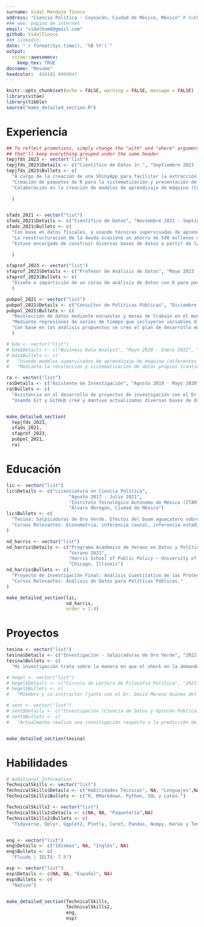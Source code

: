 ```yaml
---
surname: Vidal Mendoza Tinoco
address: "Ciencia Política - Coyoacán, Ciudad de México, México" # Subhead under name 
### www: pagina de internet
email: "vidalhum0@gmail.com"
github: VidalTinoco
### linkedin: 
date: "`r format(Sys.time(), '%B %Y')`"
output: 
  vitae::awesomecv:
    keep_tex: TRUE
docname: "Resume"
headcolor:  414141 #08004f 
---
```


```r
knitr::opts_chunk$set(echo = FALSE, warning = FALSE, message = FALSE)
library(vitae)
library(tibble)
source("make_detailed_section.R")
```


# Experiencia
```r
## To reflect promotions, simply change the "with" and "where" arguments to "" -
## that'll keep everything grouped under the same header
tepjfds_2023 <- vector("list")
tepjfds_2023$Details <- c("Científico de Datos Jr.", "Septiembre 2023 - Hoy", "Tribunal Electoral del Poder Judicial de la Federación", "Coyoacán, Ciudad de México")
tepjfds_2023$Bullets <- c(
  "A cargo de la creación de una ShinyApp para facilitar la extracción de datos mediante consultas SQL al Sistema de Información de la Secretaría General de Acuerdos (SISGA), para dar respuesta a solicitudes de información hechas vía el Portal Nacional de Transparencia.",
  "Creación de paquetes de R para la sistematización y presentación de los datos extraídos del SISGA.",
  "Colaboración en la creación de modelos de aprendizaje de máquina (Convolutional Neural Networks) con Keras y TensorFlow, para identificar datos escritos a mano en las actas del Instituto Nacional Electoral. Así, hacer más eficiente el proceso de impugnaciones y resoluciones en el proceso electoral del 2024."
  
  )


sfads_2021 <- vector("list")
sfads_2021$Details <- c("Científico de Datos", "Noviembre 2021 - Septiembre 2023", "Secretaría de Finanzas del Estado de Michoacán - Jefe de Departamento", "Morelia, Michoacán")
sfads_2021$Bullets <- c(
  "Con base en datos fiscales, y usando técnicas supervisadas de aprendizaje de máquina (lasso y ridge regression) construí un par de modelos para predecir tendencias en la recaudación fiscal (forecasting) y la estimación de multiplicadores fiscales (como el estrés fiscal). Así, monitoreamos la capacidad del gobierno estatal para cumplir con sus obligaciones financieras, resultando en la reestructuración de la deuda pública.",
  "La reestructuración de la deuda ocasionó un ahorro de 540 millones de pesos al año, destinados a la inversión en diferentes programas sociales. Mediante métodos de aprendizaje de máquina no supervisado (K-means clustering) se orientó el gasto público a diversos sectores poblacionales para cumplir con el plan de gobierno estatal.",
  "Estuve encargado de construir diversas bases de datos a partir de la extracción de texto de documentos físicos. Ello se realizó mediante un modelo supervisado de aprendizaje de máquina que clasifica el texto de acuerdo a su estructura y contenido. "
  
  )

sfaprof_2023 <- vector("list")
sfaprof_2023$Details <- c("Profesor de Análisis de Datos", "Mayo 2023 - Julio 2023", "Secretaría de Finanzas del Estado de Michoacán - Jefe de Departamento", "Morelia, Michoacán")
sfaprof_2023$Bullets <- c(
  "Diseño e impartición de un curso de análisis de datos con R para personal de la Secretaría de Finanzas del Estado de Michoacán. Entre los temas instruidos se encuentran la introducción al lenguaje R, manipulación de datos con Dplyr, visualización de datos con Ggplot2 y Plotly, además de la creación de reportes con RMarkdown."
  )

pubpol_2021 <- vector("list")
pubpol_2021$Details <- c("Consultor de Políticas Públicas", "Diciembre 2021 - Junio 2022", "Ayuntamiento de Erongarícuaro - Consultor Externo", "Erongarícuaro, Michoacán (Híbrido)")
pubpol_2021$Bullets <- c(
  "Recolección de datos mediante encuestas y mesas de trabajo en el municipio de Erongarícuaro, Michoacán para identificar problemas de desarrollo a nivel municipal.",
  "Mediante regresiones de series de tiempo que incluyeron variables dicotómicas por temporadas se estimó el comportamiento de diversos problemas sociales como la violencia y la disposición de agua potable durante el año.",
  "Con base en los análisis propuestos se creó el plan de desarrollo municipal, donde se estructuran políticas públicas para prevenir y mitigar obstáculos para el bienestar social del municipio."
  )

# bda <- vector("list")
# bda$Details <- c("Business Data Analyst", "Mayo 2020 - Enero 2022", "Herabes S.A. de C.V.", "Morelia, Michoacán (Remoto)")
# bda$Bullets <- c(
#   "Usando modelos supervisados de aprendizaje de máquina (diferentes tipos de regresiones) predecimos las ventas y consecuentemente estimamos la demanda de insumos durante la pandemia para ayudar a reducir la merma en los insumos de producción (forecasting). Resultando en un aumento del 13% en las utilidades mensuales respecto al semestre anterior y una reducción del 40% en la merma de insumos.",
#   "Mediante la recolección y sistematización de datos propios (cantidad de clientes y comandas por dia) y constante alimentacion de datos de fuentes oficiales (datos de covid) creamos una base de datos para alimentar nuestros modelos. ")

ra <- vector("list")
ra$Details <- c("Asistente de Investigación", "Agosto 2019 - Mayo 2020", "Instituto Tecnológico Autónomo de México (ITAM)", "Álvaro Obregón, Ciudad de México")
ra$Bullets <- c(
  "Asistencia en el desarrollo de proyectos de investigación con el Dr. Eric Magar (ITAM).",
  "Usando Git y GitHub creé y mantuve actualizadas diversas bases de datos correspondientes a investigaciones en temas de elección pública. Una de ellas sobre el cambio en las preferencias electorales en México.")


make_detailed_section(
  tepjfds_2023,
  sfads_2021,
  sfaprof_2023,
  pubpol_2021,
  ra)
```

# Educación

```r
lic <- vector("list")
lic$Details <- c("Licenciatura en Ciencia Política", 
                       "Agosto 2017 - Julio 2021", 
                       "Instituto Tecnológico Autónomo de México (ITAM)", 
                       "Álvaro Obregón, Ciudad de México")
lic$Bullets <- c(
  "Tesina: Salpicaduras de Oro Verde. Efectos del boom aguacatero sobre la desigualdad salarial en Michoacán.",
  "Cursos Relevantes: Econometria, inferencia causal, inferencia estadística, probabilidad, algebra (incluyendo algebra matricial), calculo diferencial e integral."
)

nd_harris <- vector("list")
nd_harris$Details <- c("Programa Académico de Verano en Datos y Política Pública (DPSS por sus siglas en inglés)", 
                       "Verano 2021", 
                       "Harris School of Public Policy – University of Chicago", 
                       "Chicago, Illinois")
nd_harris$Bullets <- c(
  "Proyecto de Investigación Final: Análisis Cuantitativo de las Protestas Originadas por el Asesinato de George Floyd en Estados Unidos.",
  "Cursos Relevantes: Análisis de Datos para Políticas Públicas."
)

make_detailed_section(lic,
                      nd_harris,
                      order = 1:4)
```

\pagebreak

# Proyectos

```r
tesina <- vector("list")
tesina$Details <- c("Investigación - Salpicaduras de Oro Verde", "2022-2023", "Instituto Tecnológico Autónomo de México - Supervisada por Dra. Antonella Bandiera", "Remoto")
tesina$Bullets <- c(
  "Mi investigación trata sobre la manera en que el shock en la demanda de un producto como el aguacate afecta la desigualdad salarial en las zonas donde se cultiva. Para ello, utilicé datos de salarios formales de Michoacán para calcular el coeficiente de Gini por municipio desde 2003 hasta 2020. Comparé estos datos a través de un diseño de diferencias en diferencias (Diff in Diff), utilizando modelos de estudio de eventos (Event Study Model) y regresiones con efectos fijos (Two Way Fixed Effects).")

# hegel <- vector("list")
# hegel$Details <- c("Círculo de Lectura de Filosofía Política", "2021-2023","Extracurricular - Voluntario", "Remoto")
# hegel$Bullets <- c(
#   "Miembro y co-instructor (junto con el Dr. David Moreno Guinea del ITAM) de un círculo de lectura  extra curricular enfocado en Alexandre Kojève y Friedrich Hegel. Impartiendo las sesiones relacionadas al estudio de la obra de Jorge Luis Borges desde una perspectiva Hegeliana.")

# sent <- vector("list")
# sent$Details <- c("Investigación (Ciencia de Datos y Opinión Pública) - De Twitter a las Urnas", "2023","Extracurricular", "Remoto")
# sent$Bullets <- c(
#   "Actualmente realizo una investigación respecto a la predicción de resultados electorales mediante el análisis de sentimiento. El objetivo es averiguar si el estudio de la opinión pública con datos de Twitter pudo haber predicho los resultados electorales de la elección de 2023 a gobernador del Estado de México.")


make_detailed_section(tesina)
```




# Habilidades
```r
# Additional Information
TechnicalSkills <- vector("list")
TechnicalSkills$Details <- c("Habilidades Técnicas", NA, "Lenguajes",NA)
TechnicalSkills$Bullets <- c("R, RMarkdown, Python, SQL y Latex.")

TechnicalSkills2 <- vector("list")
TechnicalSkills2$Details <- c(NA, NA, "Paquetería",NA)
TechnicalSkills2$Bullets <- c(
  "Tidyverse, Dplyr, Ggplot2, Plotly, Caret, Pandas, Numpy, Keras y TensorFlow.")


eng <- vector("list")
eng$Details <- c("Idiomas", NA, "Inglés", NA)
eng$Bullets <- c(
  "Fluido | IELTS: 7.5")

esp <- vector("list")
esp$Details <- c(NA, NA, "Español", NA)
esp$Bullets <- c(
  "Nativo")


make_detailed_section(TechnicalSkills,
                      TechnicalSkills2,
                      eng,
                      esp)
```

